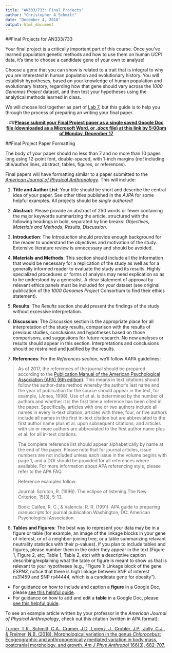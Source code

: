 ```yaml
---
title: "AN333/733: Final Projects"
author: "Christopher A Schmitt"
date: "December 4, 2018"
output: html_document
---
```


##Final Projects for AN333/733

Your final project is a critically important part of this course. Once you’ve learned population genetic methods and how to use them on human *UCP1* data, it’s time to choose a candidate gene of your own to analyze!

Choose a gene that you can show is related to a trait that is integral to why you are interested in human population and evolutionary history. You will establish hypotheses, based on your knowledge of human population and evolutionary history, regarding how that gene should vary across the *1000 Genomes Project* dataset, and then test your hypotheses using the analytical methods learned in class.

We will choose loci together as part of [Lab 7](https://fuzzyatelin.github.io/AN333_Fall18/Lab7-newlocus.html), but this guide is to help you through the process of preparing an writing your final paper.

<center>
##[**Please submit your Final Project paper as a single saved Google Doc file (downloaded as a Microsoft Word, or *.docx* file) at this link by 5:00pm of Monday, December 17**](https://goo.gl/forms/3WFuWsI9A2jHeE123)
</center>

##Final Project Paper Formatting

The body of your paper should no less than 7 and no more than 10 pages long using 12-point font, double-spaced, with 1-inch margins (*not* including title/author lines, abstract, tables, figures, or references).

Final papers will have formatting similar to a paper submitted to the [*American Journal of Physical Anthropology*](https://onlinelibrary.wiley.com/journal/10968644). This will include:

1)  **Title and Author List**: Your title should be short and describe the central idea of your paper. See other titles published in the *AJPA* for some helpful examples. All projects should be *single authored*!

2)	**Abstract**: Please provide an abstract of 250 words or fewer containing the major keywords summarizing the article, structured with the following headings in bold, separated by line breaks: *Objectives*, *Materials and Methods*, *Results*, *Discussion*.

3)	**Introduction**: The *Introduction* should provide enough background for the reader to understand the objectives and motivation of the study. Extensive literature review is unnecessary and should be avoided.

4)	**Materials and Methods**: This section should include all the information that would be necessary for a replication of the study as well as for a generally informed reader to evaluate the study and its results. Highly specialized procedures or forms of analysis may need explication so as to be understood by a generalist. A clear statement of approval by relevant ethics panels must be included for your dataset (see original publication of the *1000 Genomes Project* Consortium to find their ethics statement).

5)	**Results**: The *Results* section should present the findings of the study without excessive interpretation.

6)	**Discussion**: The *Discussion* section is the appropriate place for all interpretation of the study results, comparison with the results of previous studies, conclusions and hypotheses based on those comparisons, and suggestions for future research. No new analyses or results should appear in this section. Interpretations and conclusions should be restrained and justified by the results.

7)	**References**: For the *References section*, we’ll follow AAPA guidelines:

>As of 2017, the references of the journal should be prepared according to the [Publication Manual of the American Psychological Association (APA) (6th edition)](https://www.apastyle.org/). This means in text citations should follow the author-date method whereby the author's last name and the year of publication for the source should appear in the text, for example, (Jones, 1998). Use of et al. is determined by the number of authors and whether it is the first time a reference has been cited in the paper. Specifically, articles with one or two authors include all names in every in-text citation; articles with three, four, or five authors include all names in the first in-text citation but are abbreviated to the first author name plus et al. upon subsequent citations; and articles with six or more authors are abbreviated to the first author name plus et al. for all in-text citations.
>
>The complete reference list should appear alphabetically by name at the end of the paper. Please note that for journal articles, issue numbers are not included unless each issue in the volume begins with page 1, and a DOI should be provided for all references where available. For more information about APA referencing style, please refer to the APA FAQ.
>
>Reference examples follow:
>
>Journal:
>Scruton, R. (1996). The eclipse of listening.The New Criterion, 15(3), 5-13.
>
>Book:
>Calfee, R. C., & Valencia, R. R. (1991). APA guide to preparing manuscripts for journal publication.Washington, DC: American Psychological Association.

8)  **Tables and Figures**: The best way to represent your data may be in a figure or table (for example, an image of the linkage blocks in your gene of interest, or of a neighbor-joining tree, or a table summarizing relavant neutrality statistics with their p-values). If you plan to include tables and figures, please number them in the order they appear in the text (Figure 1, Figure 2, etc; Table 1, Table 2, etc) with a descriptive caption describing/explaining what the table or figure is meant to show us that is relevant to your hypotheses (e.g., "Figure 1: Linkage block of the gene *ESPN3*, notice that there is high linkage between SNP of interest rs31459 and SNP rs44444, which is a candidate gene for obesity").

<ul><li>For guidance on how to include and caption a **figure** in a Google Doc, please [see this helpful guide](https://docs.google.com/document/d/1HYgCxV7noTwBJ70uh7uSHtmUfUSzoI5A5XWunWgRVaU/edit).</li>

<li>For guidance on how to add and edit a **table** in a Google Doc, please [see this helpful guide](https://support.google.com/docs/answer/1696711?co=GENIE.Platform%3DDesktop&hl=en).</li></ul>

To see an example article written by your professor in the *American Journal of Physical Anthropology*, check out this citation (written in APA format):

[Turner, T.R., Schmitt, C.A., Cramer, J.D., Lorenz, J., Grobler, J.P., Jolly, C.J., & Freimer, N.B. (2018). Morphological variation in the genus *Chlorocebus*: Ecogeographic and anthropogenically mediated variation in body mass, postcranial morphology, and growth. *Am J Phys Anthropol* 166(3), 682-707.](https://onlinelibrary.wiley.com/doi/full/10.1002/ajpa.23459)


<br>
<br>
<br>


